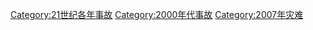[[Category:21世纪各年事故|Category:21世纪各年事故]]
[[Category:2000年代事故|Category:2000年代事故]]
[[Category:2007年灾难|Category:2007年灾难]]